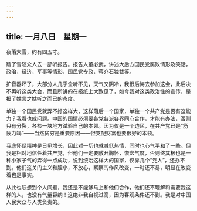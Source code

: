 ```yaml
---
---
---
```

title: 一月八日　星期一
---




夜落大雪，约有四五寸。

踏了雪随众人去一部听报告。报告人董必武，讲述大后方国民党腐败情形及笑话，政治，经济，军事等情形，国民党专政，蒋介石独裁等。

扩音器坏了，大部分人几乎全听不见，天气又阴冷，我很后悔去参加这会，此后决不再听这类大会，而且所讲的在报纸上大致见了，如今我对这类政治性的宣传，是报了姑言之姑听之而已的态度。

单独一个国民党就弄不好这样大，这样落后一个国家，单独一个共产党是否有这能力？我看也成问题。中国的国情必须要各党各派各界同心合作，才能有办法，否则只有分裂，各检一块地方试验自己的本领。因为仅是一个边区，在共产党已是“筋疲力竭”——当然贫穷是重要原因——但支配财富也要很好的本领。

我底怀疑精神是日见增长，因此对一切也就减低热情，同时也心气平和了一些。但我是相对地信任着共产党，但他们一定要敞开胸怀，恢宏气度，否则终其极也是一种小家子气的弄得一点成功，说到统治这样大的国家，仅靠几个“党人”，还办不到。他们这关门主义和胆小，不放心，察察的作风改变，一时还不易，明显在改变着也是事实。

从此也联想到个人间题，我还是不能够马上和他们合作，他们还不理解和需要我这样的人，也没有气量容纳！这绝非我自视过高，因为客观条件还不到。我是对中国人民大众与人类负责的。
